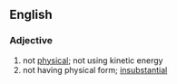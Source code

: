==English==

===Adjective===
{{en-adj|-}}

# not [[physical]]; not using kinetic energy
# not having physical form; [[insubstantial]]